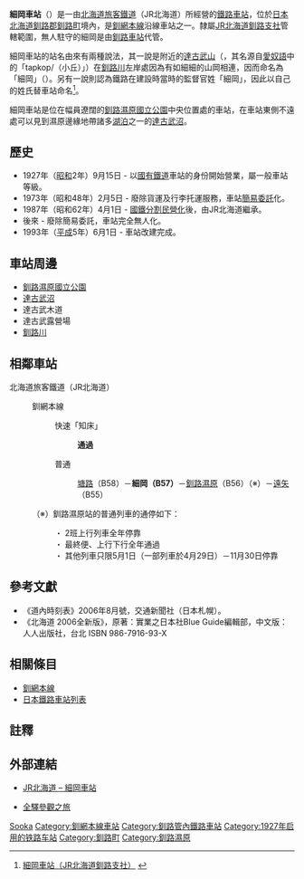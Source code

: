 {{noteTA
|T=zh-tw:細岡車站;zh-hk:細岡站;zh-cn:细冈站;
|1=zh-tw:細岡車站;zh-hk:細岡站;zh-cn:细冈站;
}}
{{日本車站資訊
|公司色 = #2cb431
|文字色 = 
|站名 = 細岡車站
|圖片 =JRH Hosooka Station.jpg
|pxl = 
|圖片說明 = 細岡車站的木造站房
|日文原名 = 細岡
|平假名 =ほそおか
|羅馬拼音 =Hosooka
|副站名 = 
|所屬公司 = [[File:JR_logo_(hokkaido).svg|23px]][[北海道旅客鐵道|北海道旅客鐵道]]（JR北海道）
|電報略號 = シツ
|車站編號 = {{車站編號c|hotpink|B57}}
|所在地 = [[北海道|北海道]][[釧路郡|釧路郡]][[釧路町|釧路町]]<br>字達古武23番地2
|車站構造 = [[地面車站|地面車站]]
|月台配置 = 1面1線
|所屬路線 = {{Color|#ef59a1|■}}[[釧網本線|釧網本線]]
|前一站 =B58 [[塘路車站|塘路]]
|前一站距離 = 7.2
|後一站距離 = 2.4
|後一站 = [[釧路濕原車站|釧路濕原]] B56
|距離 = 149.1
|起點站 = [[網走車站|網走]]
|啟用年月日 = 1927年（[[昭和|昭和]]2年）9月15日
|廢站年月日 = 
|上下車人次 =
|統計年度 =
|轉車 = 
|備註 = 無人車站
}}
'''細岡車站'''（{{jpn|j=細岡駅|hg=ほそおかえき|rm=Hosooka eki|f=y}}）是一由[[北海道旅客鐵道|北海道旅客鐵道]]（JR北海道）所經營的[[鐵路車站|鐵路車站]]，位於[[日本|日本]][[北海道|北海道]][[釧路郡|釧路郡]][[釧路町|釧路町]]境內，是[[釧網本線|釧網本線]]沿線車站之一。隸屬[[北海道旅客鐵道釧路支社|JR北海道釧路支社]]管轄範圍，無人駐守的細岡是由[[釧路車站|釧路車站]]代管。

細岡車站的站名由來有兩種說法，其一說是附近的[[達古武山|達古武山]]（{{lang|ja|たんこぶ山}}，其名源自[[愛奴語|愛奴語]]中的「tapkop/{{lang|ja|タプコプ}}（小丘）」）在[[釧路川|釧路川]]左岸處因為有如細細的山岡相連，因而命名為「細岡」（{{lang|ja|細い岡}}）。另有一說則認為鐵路在建設時當時的監督官姓「細岡」，因此以自己的姓氏替車站命名<ref>[http://www.jrkushiro.jp/eki/senmou/hosooka.html 細岡車站（JR北海道釧路支社）] {{webarchive|url=https://web.archive.org/web/20110820111125/http://www.jrkushiro.jp/eki/senmou/hosooka.html |date=2011-08-20 }}</ref>。

細岡車站是位在幅員遼闊的[[釧路濕原國立公園|釧路濕原國立公園]]中央位置處的車站，在車站東側不遠處可以見到濕原邊緣地帶諸多[[湖泊|湖泊]]之一的[[達古武沼|達古武沼]]。

== 歷史 ==
* 1927年（[[昭和|昭和]]2年）9月15日 - 以[[日本國有鐵道|國有鐵道]]車站的身份開始營業，屬一般車站等級。
* 1973年（昭和48年）2月5日 - 廢除貨運及行李托運服務，車站[[簡易委託車站|簡易委託]]化。
* 1987年（昭和62年）4月1日 - [[國鐵分割民營化|國鐵分割民營化]]後，由JR北海道繼承。
* 後來 - 廢除簡易委託，車站完全無人化。
* 1993年（[[平成|平成]]5年）6月1日 - 車站改建完成。

== 車站周邊 ==
* [[釧路濕原國立公園|釧路濕原國立公園]]
* [[達古武沼|達古武沼]]
* 達古武木道
* 達古武露營場
* [[釧路川|釧路川]]

== 相鄰車站==
; 北海道旅客鐵道（JR北海道）
: {{color|#ef59a1|■}}釧網本線
:: 快速「知床」
::: '''通過'''
:: 普通
::: [[塘路站|塘路]]（B58）－'''細岡（B57）'''－[[釧路濕原站|釧路濕原]]（B56）（※）－[[遠矢站|遠矢]]（B55）
:（※）釧路濕原站的普通列車的通停如下：
::・ 2班上行列車全年停靠
::・ 最終便、上行下行全年通過
::・ 其他列車只限5月1日（一部列車於4月29日）－11月30日停靠

==參考文獻==
* 《道內時刻表》2006年8月號，交通新聞社（日本札幌）。
*《北海道 2006全新版》，原著：實業之日本社Blue Guide編輯部，中文版：人人出版社，台北 ISBN 986-7916-93-X

== 相關條目 ==
* [[釧網本線|釧網本線]]
* [[日本鐵路車站列表|日本鐵路車站列表]]

==註釋==
<references/>

==外部連結==
* {{ja}}[http://www.jrhokkaido.co.jp/network/station/station.html#4569 JR北海道 – 細岡車站] {{Wayback|url=http://www.jrhokkaido.co.jp/network/station/station.html#4569 |date=20190202042725 }}
* {{ja}}[http://www.tsuchibuta.com/jr-hokkaido/senmouline/04hosooka/04hosooka.htm 全驛參觀之旅] {{Wayback|url=http://www.tsuchibuta.com/jr-hokkaido/senmouline/04hosooka/04hosooka.htm |date=20190827141315 }}

{{釧網本線}}

{{DEFAULTSORT:Hosooka}}
[[Category:日本鐵路車站_Ho|Sooka]]
[[Category:釧網本線車站|Category:釧網本線車站]]
[[Category:釧路管內鐵路車站|Category:釧路管內鐵路車站]]
[[Category:1927年启用的铁路车站|Category:1927年启用的铁路车站]]
[[Category:釧路町|Category:釧路町]]
[[Category:釧路濕原|Category:釧路濕原]]